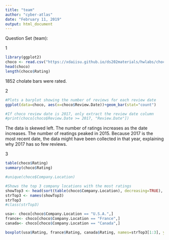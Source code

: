 ---
title: "team"
author: "cyber-atlas"
date: "February 11, 2019"
output: html_document
---


Question Set (team):

1 
```{r}
library(ggplot2)
choco <- read.csv("https://xdaiisu.github.io/ds202materials/hwlabs/choco.csv")
head(choco)
length(choco$Rating)
```
1852 cholate bars were rated.

2 

```{r}

#Plots a barplot showing the number of reviews for each review date
ggplot(data=choco, aes(x=choco$Review.Date))+geom_bar(stat="count")

#If choco review date is 2017, only extract the review date column
#print(choco[choco$Review.Date >= 2017, "Review.Date"])

```

The data is skewed left. The number of ratings increases as the date increases. The number of reatings peaked in 2015. Because 2017 is the most recent date, the data might have been collected in that year, explaining why 2017 has so few reviews.

3

```{r}
table(choco$Rating)
summary(choco$Rating)

#unique(choco$Company.Location)

#Shows the top 3 company locations with the most ratings
showTop3 <- head(sort(table(choco$Company.Location), decreasing=TRUE), 3)
strTop3 <- names(showTop3)
strTop3
#class(strTop3)

usa<- choco[choco$Company.Location == "U.S.A.",]
france<- choco[choco$Company.Location == "France",]
canada<- choco[choco$Company.Location == "Canada",]

boxplot(usa$Rating, france$Rating, canada$Rating, names=strTop3[1:3], ylab="Rating", main="Rating Distributions by Country", col = c("red", "green", "Gold"))

```








